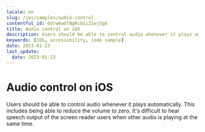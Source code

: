 ```yaml
---
locale: en
slug: /ios/samples/audio-control
contentful_id: 6drw6wUlNgRcUiiZ1ejSg6
title: Audio control on iOS
description: Users should be able to control audio whenever it plays automatically.
keywords: [iOS, accessibility, code sample]
date: 2023-01-23
last_update:
  date: 2023-01-23
---
```


# Audio control on iOS

Users should be able to control audio whenever it plays automatically. This includes being able to reduce the volume to zero. It's difficult to hear speech output of the screen reader users when other audio is playing at the same time.

<CodeSample id="media-audio-control" locale="en" platform="ios"/>
